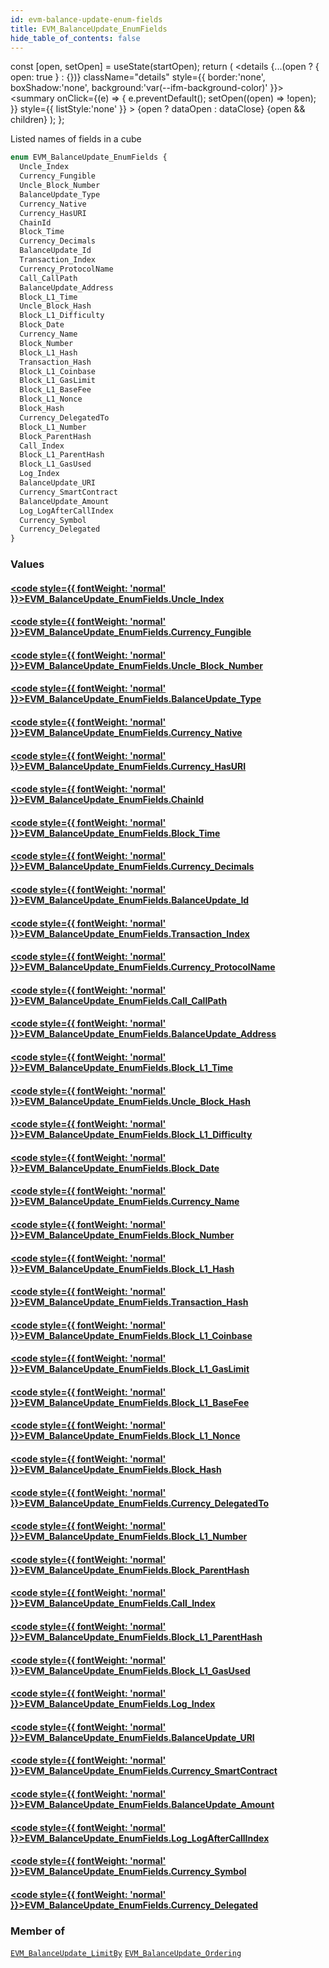 ```yaml
---
id: evm-balance-update-enum-fields
title: EVM_BalanceUpdate_EnumFields
hide_table_of_contents: false
---
```







  const [open, setOpen] = useState(startOpen);
  return (
    <details {...(open ? { open: true } : {})} className="details" style={{ border:'none', boxShadow:'none', background:'var(--ifm-background-color)' }}>
      <summary
        onClick={(e) => {
          e.preventDefault();
          setOpen((open) => !open);
        }}
        style={{ listStyle:'none' }}
      >
      {open ? dataOpen : dataClose}
      </summary>
      {open && children}
    </details>
  );
};








Listed names of fields in a cube


```graphql
enum EVM_BalanceUpdate_EnumFields {
  Uncle_Index
  Currency_Fungible
  Uncle_Block_Number
  BalanceUpdate_Type
  Currency_Native
  Currency_HasURI
  ChainId
  Block_Time
  Currency_Decimals
  BalanceUpdate_Id
  Transaction_Index
  Currency_ProtocolName
  Call_CallPath
  BalanceUpdate_Address
  Block_L1_Time
  Uncle_Block_Hash
  Block_L1_Difficulty
  Block_Date
  Currency_Name
  Block_Number
  Block_L1_Hash
  Transaction_Hash
  Block_L1_Coinbase
  Block_L1_GasLimit
  Block_L1_BaseFee
  Block_L1_Nonce
  Block_Hash
  Currency_DelegatedTo
  Block_L1_Number
  Block_ParentHash
  Call_Index
  Block_L1_ParentHash
  Block_L1_GasUsed
  Log_Index
  BalanceUpdate_URI
  Currency_SmartContract
  BalanceUpdate_Amount
  Log_LogAfterCallIndex
  Currency_Symbol
  Currency_Delegated
}
```




### Values

#### [<code style={{ fontWeight: 'normal' }}>EVM_BalanceUpdate_EnumFields.<b>Uncle_Index</b></code>](#)  
> 
> 
> 
> 

#### [<code style={{ fontWeight: 'normal' }}>EVM_BalanceUpdate_EnumFields.<b>Currency_Fungible</b></code>](#)  
> 
> 
> 
> 

#### [<code style={{ fontWeight: 'normal' }}>EVM_BalanceUpdate_EnumFields.<b>Uncle_Block_Number</b></code>](#)  
> 
> 
> 
> 

#### [<code style={{ fontWeight: 'normal' }}>EVM_BalanceUpdate_EnumFields.<b>BalanceUpdate_Type</b></code>](#)  
> 
> 
> 
> 

#### [<code style={{ fontWeight: 'normal' }}>EVM_BalanceUpdate_EnumFields.<b>Currency_Native</b></code>](#)  
> 
> 
> 
> 

#### [<code style={{ fontWeight: 'normal' }}>EVM_BalanceUpdate_EnumFields.<b>Currency_HasURI</b></code>](#)  
> 
> 
> 
> 

#### [<code style={{ fontWeight: 'normal' }}>EVM_BalanceUpdate_EnumFields.<b>ChainId</b></code>](#)  
> 
> 
> 
> 

#### [<code style={{ fontWeight: 'normal' }}>EVM_BalanceUpdate_EnumFields.<b>Block_Time</b></code>](#)  
> 
> 
> 
> 

#### [<code style={{ fontWeight: 'normal' }}>EVM_BalanceUpdate_EnumFields.<b>Currency_Decimals</b></code>](#)  
> 
> 
> 
> 

#### [<code style={{ fontWeight: 'normal' }}>EVM_BalanceUpdate_EnumFields.<b>BalanceUpdate_Id</b></code>](#)  
> 
> 
> 
> 

#### [<code style={{ fontWeight: 'normal' }}>EVM_BalanceUpdate_EnumFields.<b>Transaction_Index</b></code>](#)  
> 
> 
> 
> 

#### [<code style={{ fontWeight: 'normal' }}>EVM_BalanceUpdate_EnumFields.<b>Currency_ProtocolName</b></code>](#)  
> 
> 
> 
> 

#### [<code style={{ fontWeight: 'normal' }}>EVM_BalanceUpdate_EnumFields.<b>Call_CallPath</b></code>](#)  
> 
> 
> 
> 

#### [<code style={{ fontWeight: 'normal' }}>EVM_BalanceUpdate_EnumFields.<b>BalanceUpdate_Address</b></code>](#)  
> 
> 
> 
> 

#### [<code style={{ fontWeight: 'normal' }}>EVM_BalanceUpdate_EnumFields.<b>Block_L1_Time</b></code>](#)  
> 
> 
> 
> 

#### [<code style={{ fontWeight: 'normal' }}>EVM_BalanceUpdate_EnumFields.<b>Uncle_Block_Hash</b></code>](#)  
> 
> 
> 
> 

#### [<code style={{ fontWeight: 'normal' }}>EVM_BalanceUpdate_EnumFields.<b>Block_L1_Difficulty</b></code>](#)  
> 
> 
> 
> 

#### [<code style={{ fontWeight: 'normal' }}>EVM_BalanceUpdate_EnumFields.<b>Block_Date</b></code>](#)  
> 
> 
> 
> 

#### [<code style={{ fontWeight: 'normal' }}>EVM_BalanceUpdate_EnumFields.<b>Currency_Name</b></code>](#)  
> 
> 
> 
> 

#### [<code style={{ fontWeight: 'normal' }}>EVM_BalanceUpdate_EnumFields.<b>Block_Number</b></code>](#)  
> 
> 
> 
> 

#### [<code style={{ fontWeight: 'normal' }}>EVM_BalanceUpdate_EnumFields.<b>Block_L1_Hash</b></code>](#)  
> 
> 
> 
> 

#### [<code style={{ fontWeight: 'normal' }}>EVM_BalanceUpdate_EnumFields.<b>Transaction_Hash</b></code>](#)  
> 
> 
> 
> 

#### [<code style={{ fontWeight: 'normal' }}>EVM_BalanceUpdate_EnumFields.<b>Block_L1_Coinbase</b></code>](#)  
> 
> 
> 
> 

#### [<code style={{ fontWeight: 'normal' }}>EVM_BalanceUpdate_EnumFields.<b>Block_L1_GasLimit</b></code>](#)  
> 
> 
> 
> 

#### [<code style={{ fontWeight: 'normal' }}>EVM_BalanceUpdate_EnumFields.<b>Block_L1_BaseFee</b></code>](#)  
> 
> 
> 
> 

#### [<code style={{ fontWeight: 'normal' }}>EVM_BalanceUpdate_EnumFields.<b>Block_L1_Nonce</b></code>](#)  
> 
> 
> 
> 

#### [<code style={{ fontWeight: 'normal' }}>EVM_BalanceUpdate_EnumFields.<b>Block_Hash</b></code>](#)  
> 
> 
> 
> 

#### [<code style={{ fontWeight: 'normal' }}>EVM_BalanceUpdate_EnumFields.<b>Currency_DelegatedTo</b></code>](#)  
> 
> 
> 
> 

#### [<code style={{ fontWeight: 'normal' }}>EVM_BalanceUpdate_EnumFields.<b>Block_L1_Number</b></code>](#)  
> 
> 
> 
> 

#### [<code style={{ fontWeight: 'normal' }}>EVM_BalanceUpdate_EnumFields.<b>Block_ParentHash</b></code>](#)  
> 
> 
> 
> 

#### [<code style={{ fontWeight: 'normal' }}>EVM_BalanceUpdate_EnumFields.<b>Call_Index</b></code>](#)  
> 
> 
> 
> 

#### [<code style={{ fontWeight: 'normal' }}>EVM_BalanceUpdate_EnumFields.<b>Block_L1_ParentHash</b></code>](#)  
> 
> 
> 
> 

#### [<code style={{ fontWeight: 'normal' }}>EVM_BalanceUpdate_EnumFields.<b>Block_L1_GasUsed</b></code>](#)  
> 
> 
> 
> 

#### [<code style={{ fontWeight: 'normal' }}>EVM_BalanceUpdate_EnumFields.<b>Log_Index</b></code>](#)  
> 
> 
> 
> 

#### [<code style={{ fontWeight: 'normal' }}>EVM_BalanceUpdate_EnumFields.<b>BalanceUpdate_URI</b></code>](#)  
> 
> 
> 
> 

#### [<code style={{ fontWeight: 'normal' }}>EVM_BalanceUpdate_EnumFields.<b>Currency_SmartContract</b></code>](#)  
> 
> 
> 
> 

#### [<code style={{ fontWeight: 'normal' }}>EVM_BalanceUpdate_EnumFields.<b>BalanceUpdate_Amount</b></code>](#)  
> 
> 
> 
> 

#### [<code style={{ fontWeight: 'normal' }}>EVM_BalanceUpdate_EnumFields.<b>Log_LogAfterCallIndex</b></code>](#)  
> 
> 
> 
> 

#### [<code style={{ fontWeight: 'normal' }}>EVM_BalanceUpdate_EnumFields.<b>Currency_Symbol</b></code>](#)  
> 
> 
> 
> 

#### [<code style={{ fontWeight: 'normal' }}>EVM_BalanceUpdate_EnumFields.<b>Currency_Delegated</b></code>](#)  
> 
> 
> 
> 



### Member of

[`EVM_BalanceUpdate_LimitBy`](/docs/graphql-reference/inputs/evm-balance-update-limit-by)  <Badge class="badge badge--secondary" text="input"/><Bullet />[`EVM_BalanceUpdate_Ordering`](/docs/graphql-reference/inputs/evm-balance-update-ordering)  <Badge class="badge badge--secondary" text="input"/>

